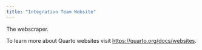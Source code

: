 ```yaml
---
title: "Integration Team Website"
---
```


The webscraper.

To learn more about Quarto websites visit <https://quarto.org/docs/websites>.
